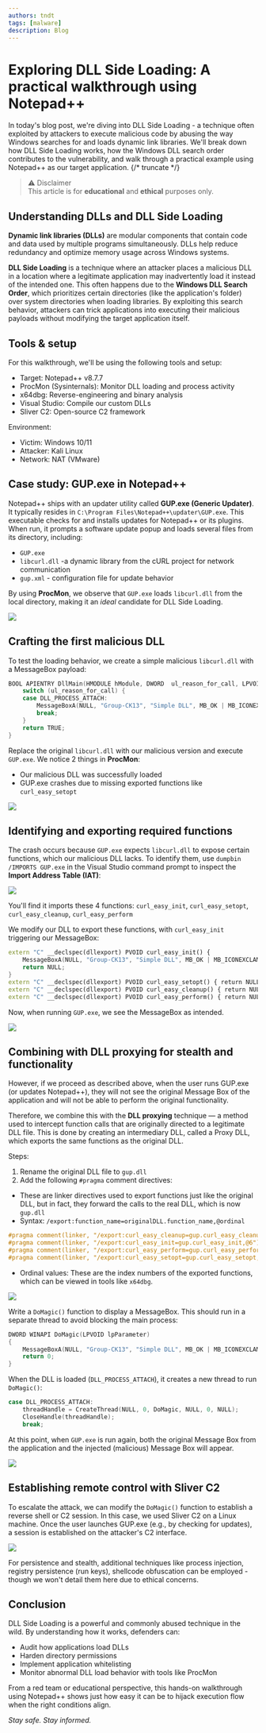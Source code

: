 --- 
authors: tndt
tags: [malware]
description: Blog 
---
# Exploring DLL Side Loading: A practical walkthrough using Notepad++
In today's blog post, we're diving into DLL Side Loading - a technique often exploited by attackers to execute malicious code by abusing the way Windows searches for and loads dynamic link libraries.
We'll break down how DLL Side Loading works, how the Windows DLL search order contributes to the vulnerability, and walk through a practical example using Notepad++ as our target application.
{/* truncate */}
> ⚠️ Disclaimer  
> This article is for **educational** and **ethical** purposes only. 

## Understanding DLLs and DLL Side Loading
**Dynamic link libraries (DLLs)** are modular components that contain code and data used by multiple programs simultaneously. 
DLLs help reduce redundancy and optimize memory usage across Windows systems.

**DLL Side Loading** is a technique where an attacker places a malicious DLL in a location where a legitimate application may inadvertently load it instead of the intended one. 
This often happens due to the **Windows DLL Search Order**, which prioritizes certain directories (like the application's folder) over system directories when loading libraries.
By exploiting this search behavior, attackers can trick applications into executing their malicious payloads without modifying the target application itself.

## Tools & setup
For this walkthrough, we'll be using the following tools and setup:
- Target: Notepad++ v8.7.7
- ProcMon (Sysinternals): Monitor DLL loading and process activity
- x64dbg: Reverse-engineering and binary analysis
- Visual Studio: Compile our custom DLLs
- Sliver C2: Open-source C2 framework

Environment:
- Victim: Windows 10/11
- Attacker: Kali Linux
- Network: NAT (VMware)

## Case study: GUP.exe in Notepad++
Notepad++ ships with an updater utility called **GUP.exe (Generic Updater)**. 
It typically resides in `C:\Program Files\Notepad++\updater\GUP.exe`.
This executable checks for and installs updates for Notepad++ or its plugins. 
When run, it prompts a software update popup and loads several files from its directory, including:
- `GUP.exe`
- `libcurl.dll` -a dynamic library from the cURL project for network communication
- `gup.xml` - configuration file for update behavior

By using **ProcMon**, we observe that `GUP.exe` loads `libcurl.dll` from the local directory, making it an *ideal* candidate for DLL Side Loading.
<div style={{ width: '100%', margin: '0 auto' }}>
  <img src={require("./procmon.png").default} style={{ width: '100%', height: 'auto' }} />
</div>

## Crafting the first malicious DLL
To test the loading behavior, we create a simple malicious `libcurl.dll` with a MessageBox payload:
```cpp
BOOL APIENTRY DllMain(HMODULE hModule, DWORD  ul_reason_for_call, LPVOID lpReserved) {
    switch (ul_reason_for_call) {
    case DLL_PROCESS_ATTACH:
        MessageBoxA(NULL, "Group-CK13", "Simple DLL", MB_OK | MB_ICONEXCLAMATION);
        break;
    }
    return TRUE;
}
```
Replace the original `libcurl.dll` with our malicious version and execute `GUP.exe`. 
We notice 2 things in **ProcMon**:
- Our malicious DLL was successfully loaded
- GUP.exe crashes due to missing exported functions like `curl_easy_setopt`
<div style={{ width: '100%', margin: '0 auto' }}>
  <img src={require("./error.png").default} style={{ width: '100%', height: 'auto' }} />
</div>

## Identifying and exporting required functions
The crash occurs because `GUP.exe` expects `libcurl.dll` to expose certain functions, which our malicious DLL lacks.
To identify them, use `dumpbin /IMPORTS GUP.exe` in the Visual Studio command prompt to inspect the **Import Address Table (IAT)**:
<div style={{ width: '100%', margin: '0 auto' }}>
  <img src={require("./dumpbin.png").default} style={{ width: '100%', height: 'auto' }} />
</div>

You'll find it imports these 4 functions: `curl_easy_init`, `curl_easy_setopt`, `curl_easy_cleanup`, `curl_easy_perform`

We modify our DLL to export these functions, with `curl_easy_init` triggering our MessageBox:
```cpp
extern "C" __declspec(dllexport) PVOID curl_easy_init() {
    MessageBoxA(NULL, "Group-CK13", "Simple DLL", MB_OK | MB_ICONEXCLAMATION);
    return NULL;
}
extern "C" __declspec(dllexport) PVOID curl_easy_setopt() { return NULL; }
extern "C" __declspec(dllexport) PVOID curl_easy_cleanup() { return NULL; }
extern "C" __declspec(dllexport) PVOID curl_easy_perform() { return NULL; }
```

Now, when running `GUP.exe`, we see the MessageBox as intended.
<div style={{ width: '60%', margin: '0 auto' }}>
  <img src={require("./init.png").default} style={{ width: '100%', height: 'auto' }} />
</div>

## Combining with DLL proxying for stealth and functionality
However, if we proceed as described above, when the user runs GUP.exe (or updates Notepad++), 
they will not see the original Message Box of the application and will not be able to perform the original functionality.

Therefore, we combine this with the **DLL proxying** technique — a method used to intercept function calls that are originally directed to a legitimate DLL file. 
This is done by creating an intermediary DLL, called a Proxy DLL, which exports the same functions as the original DLL.

Steps:
1. Rename the original DLL file to `gup.dll`
2. Add the following `#pragma` comment directives:
- These are linker directives used to export functions just like the original DLL, but in fact, they forward the calls to the real DLL, which is now `gup.dll`
- Syntax: `/export:function_name=originalDLL.function_name,@ordinal`
```cpp
#pragma comment(linker, "/export:curl_easy_cleanup=gup.curl_easy_cleanup,@1")
#pragma comment(linker, "/export:curl_easy_init=gup.curl_easy_init,@6")
#pragma comment(linker, "/export:curl_easy_perform=gup.curl_easy_perform,@12")
#pragma comment(linker, "/export:curl_easy_setopt=gup.curl_easy_setopt,@16")
```
- Ordinal values: These are the index numbers of the exported functions, which can be viewed in tools like `x64dbg`.
<div style={{ width: '100%', margin: '0 auto' }}>
  <img src={require("./x64.png").default} style={{ width: '100%', height: 'auto' }} />
</div>

Write a `DoMagic()` function to display a MessageBox. 
This should run in a separate thread to avoid blocking the main process:
```cpp
DWORD WINAPI DoMagic(LPVOID lpParameter)
{
    MessageBoxA(NULL, "Group-CK13", "Simple DLL", MB_OK | MB_ICONEXCLAMATION);
    return 0;
}
```
When the DLL is loaded (`DLL_PROCESS_ATTACH`), it creates a new thread to run `DoMagic()`:
```cpp
case DLL_PROCESS_ATTACH:
    threadHandle = CreateThread(NULL, 0, DoMagic, NULL, 0, NULL);
    CloseHandle(threadHandle);
    break;
```
At this point, when `GUP.exe` is run again, both the original Message Box from the application and the injected (malicious) Message Box will appear.
<div style={{ width: '100%', margin: '0 auto' }}>
  <img src={require("./proxy.png").default} style={{ width: '100%', height: 'auto' }} />
</div>

## Establishing remote control with Sliver C2
To escalate the attack, we can modify the `DoMagic()` function to establish a reverse shell or C2 session. 
In this case, we used Sliver C2 on a Linux machine. 
Once the user launches GUP.exe (e.g., by checking for updates), a session is established on the attacker's C2 interface.
<div style={{ width: '100%', margin: '0 auto' }}>
  <img src={require("./c2.png").default} style={{ width: '100%', height: 'auto' }} />
</div>

For persistence and stealth, additional techniques like process injection, registry persistence (run keys), shellcode obfuscation can be employed - though we won't detail them here due to ethical concerns.

## Conclusion
DLL Side Loading is a powerful and commonly abused technique in the wild. By understanding how it works, defenders can:
- Audit how applications load DLLs
- Harden directory permissions
- Implement application whitelisting
- Monitor abnormal DLL load behavior with tools like ProcMon

From a red team or educational perspective, this hands-on walkthrough using Notepad++ shows just how easy it can be to hijack execution flow when the right conditions align.

*Stay safe. Stay informed.*